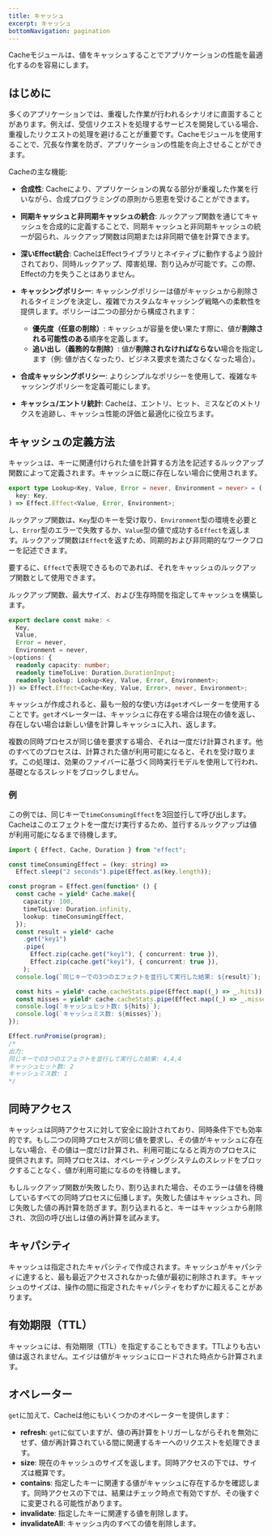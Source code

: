 ```yaml
---
title: キャッシュ
excerpt: キャッシュ
bottomNavigation: pagination
---
```


Cacheモジュールは、値をキャッシュすることでアプリケーションの性能を最適化するのを容易にします。

## はじめに

多くのアプリケーションでは、重複した作業が行われるシナリオに直面することがあります。例えば、受信リクエストを処理するサービスを開発している場合、重複したリクエストの処理を避けることが重要です。Cacheモジュールを使用することで、冗長な作業を防ぎ、アプリケーションの性能を向上させることができます。

Cacheの主な機能:

- **合成性**: Cacheにより、アプリケーションの異なる部分が重複した作業を行いながら、合成プログラミングの原則から恩恵を受けることができます。

- **同期キャッシュと非同期キャッシュの統合**: ルックアップ関数を通じてキャッシュを合成的に定義することで、同期キャッシュと非同期キャッシュの統一が図られ、ルックアップ関数は同期または非同期で値を計算できます。

- **深いEffect統合**: CacheはEffectライブラリとネイティブに動作するよう設計されており、同時ルックアップ、障害処理、割り込みが可能です。この際、Effectの力を失うことはありません。

- **キャッシングポリシー**: キャッシングポリシーは値がキャッシュから削除されるタイミングを決定し、複雑でカスタムなキャッシング戦略への柔軟性を提供します。ポリシーは二つの部分から構成されます：

  - **優先度（任意の削除）**: キャッシュが容量を使い果たす際に、値が**削除される可能性のある**順序を定義します。
  - **追い出し（義務的な削除）**: 値が**削除されなければならない**場合を指定します（例: 値が古くなったり、ビジネス要求を満たさなくなった場合）。

- **合成キャッシングポリシー**: よりシンプルなポリシーを使用して、複雑なキャッシングポリシーを定義可能にします。

- **キャッシュ/エントリ統計**: Cacheは、エントリ、ヒット、ミスなどのメトリクスを追跡し、キャッシュ性能の評価と最適化に役立ちます。

## キャッシュの定義方法

キャッシュは、キーに関連付けられた値を計算する方法を記述するルックアップ関数によって定義されます。キャッシュに既に存在しない場合に使用されます。

```ts
export type Lookup<Key, Value, Error = never, Environment = never> = (
  key: Key,
) => Effect.Effect<Value, Error, Environment>;
```

ルックアップ関数は、`Key`型のキーを受け取り、`Environment`型の環境を必要とし、`Error`型のエラーで失敗するか、`Value`型の値で成功する`Effect`を返します。ルックアップ関数は`Effect`を返すため、同期的および非同期的なワークフローを記述できます。

要するに、`Effect`で表現できるものであれば、それをキャッシュのルックアップ関数として使用できます。

ルックアップ関数、最大サイズ、および生存時間を指定してキャッシュを構築します。

```ts
export declare const make: <
  Key,
  Value,
  Error = never,
  Environment = never,
>(options: {
  readonly capacity: number;
  readonly timeToLive: Duration.DurationInput;
  readonly lookup: Lookup<Key, Value, Error, Environment>;
}) => Effect.Effect<Cache<Key, Value, Error>, never, Environment>;
```

キャッシュが作成されると、最も一般的な使い方は`get`オペレーターを使用することです。`get`オペレーターは、キャッシュに存在する場合は現在の値を返し、存在しない場合は新しい値を計算しキャッシュに入れ、返します。

複数の同時プロセスが同じ値を要求する場合、それは一度だけ計算されます。他のすべてのプロセスは、計算された値が利用可能になると、それを受け取ります。この処理は、効果のファイバーに基づく同時実行モデルを使用して行われ、基礎となるスレッドをブロックしません。

### 例

この例では、同じキーで`timeConsumingEffect`を3回並行して呼び出します。Cacheはこのエフェクトを一度だけ実行するため、並行するルックアップは値が利用可能になるまで待機します。

```ts twoslash
import { Effect, Cache, Duration } from "effect";

const timeConsumingEffect = (key: string) =>
  Effect.sleep("2 seconds").pipe(Effect.as(key.length));

const program = Effect.gen(function* () {
  const cache = yield* Cache.make({
    capacity: 100,
    timeToLive: Duration.infinity,
    lookup: timeConsumingEffect,
  });
  const result = yield* cache
    .get("key1")
    .pipe(
      Effect.zip(cache.get("key1"), { concurrent: true }),
      Effect.zip(cache.get("key1"), { concurrent: true }),
    );
  console.log(`同じキーでの3つのエフェクトを並行して実行した結果: ${result}`);

  const hits = yield* cache.cacheStats.pipe(Effect.map((_) => _.hits));
  const misses = yield* cache.cacheStats.pipe(Effect.map((_) => _.misses));
  console.log(`キャッシュヒット数: ${hits}`);
  console.log(`キャッシュミス数: ${misses}`);
});

Effect.runPromise(program);
/*
出力:
同じキーでの3つのエフェクトを並行して実行した結果: 4,4,4
キャッシュヒット数: 2
キャッシュミス数: 1
*/
```

## 同時アクセス

キャッシュは同時アクセスに対して安全に設計されており、同時条件下でも効率的です。もし二つの同時プロセスが同じ値を要求し、その値がキャッシュに存在しない場合、その値は一度だけ計算され、利用可能になると両方のプロセスに提供されます。同時プロセスは、オペレーティングシステムのスレッドをブロックすることなく、値が利用可能になるのを待機します。

もしルックアップ関数が失敗したり、割り込まれた場合、そのエラーは値を待機しているすべての同時プロセスに伝播します。失敗した値はキャッシュされ、同じ失敗した値の再計算を防ぎます。割り込まれると、キーはキャッシュから削除され、次回の呼び出しは値の再計算を試みます。

## キャパシティ

キャッシュは指定されたキャパシティで作成されます。キャッシュがキャパシティに達すると、最も最近アクセスされなかった値が最初に削除されます。キャッシュのサイズは、操作の間に指定されたキャパシティをわずかに超えることがあります。

## 有効期限（TTL）

キャッシュには、有効期限（TTL）を指定することもできます。TTLよりも古い値は返されません。エイジは値がキャッシュにロードされた時点から計算されます。

## オペレーター

`get`に加えて、Cacheは他にもいくつかのオペレーターを提供します：

- **refresh**: `get`に似ていますが、値の再計算をトリガーしながらそれを無効にせず、値が再計算されている間に関連するキーへのリクエストを処理できます。
- **size**: 現在のキャッシュのサイズを返します。同時アクセスの下では、サイズは概算です。
- **contains**: 指定したキーに関連する値がキャッシュに存在するかを確認します。同時アクセスの下では、結果はチェック時点で有効ですが、その後すぐに変更される可能性があります。
- **invalidate**: 指定したキーに関連する値を削除します。
- **invalidateAll**: キャッシュ内のすべての値を削除します。
